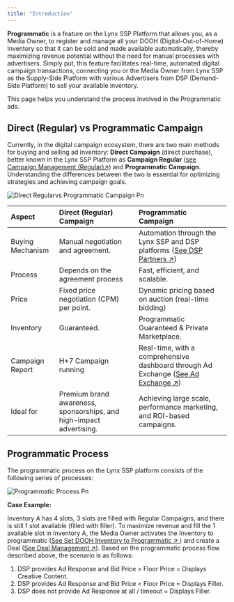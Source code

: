 ```yaml
---
title: "Introduction"
---
```


**Programmatic** is a feature on the Lynx SSP Platform that allows you, as a Media Owner, to register and manage all your DOOH (Digital-Out-of-Home) Inventory so that it can be sold and made available automatically, thereby maximizing revenue potential without the need for manual processes with advertisers. Simply put, this feature facilitates real-time, automated digital campaign transactions, connecting you or the Media Owner from Lynx SSP as the Supply-Side Platform with various Advertisers from DSP (Demand-Side Platform) to sell your available inventory.

This page helps you understand the process involved in the Programmatic ads.

## Direct (Regular) vs Programmatic Campaign

Currently, in the digital campaign ecosystem, there are two main methods for buying and selling ad inventory: **Direct Campaign** (direct purchase), better known in the Lynx SSP Platform as **Campaign Regular** ([see Campaign Management (Regular)↗]()) and **Programmatic Campaign**. Understanding the differences between the two is essential for optimizing strategies and achieving campaign goals.

![Direct Regularvs Programmatic Campaign Pn](/images/programmatic/DirectRegularvsProgrammaticCampaign.png)

<p> </p>

| **Aspect**       | **Direct (Regular) Campaign**                                       | **Programmatic Campaign**                                                                                                                                                                                         |
| :--------------- | :------------------------------------------------------------------ | :---------------------------------------------------------------------------------------------------------------------------------------------------------------------------------------------------------------- |
| Buying Mechanism | Manual negotiation and agreement.                                   | Automation through the Lynx SSP and DSP platforms ([See DSP Partners ↗]())|
| Process          | Depends on the agreement process                                    | Fast, efficient, and scalable.                                                                                                                                                                                    |
| Price            | Fixed price negotiation (CPM) per point.                            | Dynamic pricing based on auction (real-time bidding)                                                                                                                                                              |
| Inventory        | Guaranteed.                                                         | Programmatic Guaranteed & Private Marketplace.                                                                                                                                                                    |
| Campaign Report  | H+7 Campaign running                                                | Real-time, with a comprehensive dashboard through Ad Exchange ([See Ad Exchange ↗]())             |
| Ideal for        | Premium brand awareness, sponsorships, and high-impact advertising. | Achieving large scale, performance marketing, and ROI-based campaigns.                                                                                                                                            |

## Programmatic Process

The programmatic process on the Lynx SSP platform consists of the following series of processes:

![Programmatic Process Pn](/images/programmatic/ProgrammaticProcess.png)

**Case Example:**

Inventory A has 4 slots, 3 slots are filled with Regular Campaigns, and there is still 1 slot available (filled with filler). To maximize revenue and fill the 1 available slot in Inventory A, the Media Owner activates the Inventory to programmatic ([See Set DOOH Inventory to Programmatic ↗ ]()) and create a Deal ([See Deal Management ↗]()). Based on the programmatic process flow described above, the scenario is as follows:

1. DSP provides Ad Response and Bid Price \> Floor Price = Displays Creative Content.
2. DSP provides Ad Response and Bid Price \< Floor Price = Displays Filler.
3. DSP does not provide Ad Response at all / timeout = Displays Filler.